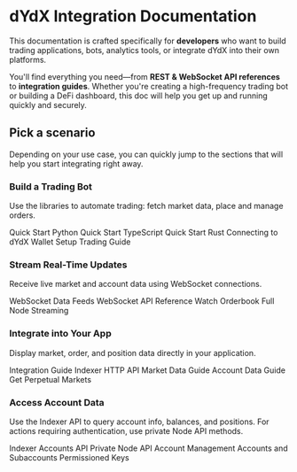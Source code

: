 
# dYdX Integration Documentation

This documentation is crafted specifically for **developers** who want to build trading applications, bots, analytics tools, or integrate dYdX into their own platforms.

You'll find everything you need—from **REST & WebSocket API references** to **integration guides**. Whether you're creating a high-frequency trading bot or building a DeFi dashboard, this doc will help you get up and running quickly and securely.

## Pick a scenario
Depending on your use case, you can quickly jump to the sections that will help you start integrating right away.

### **Build a Trading Bot**  
Use the libraries to automate trading: fetch market data, place and manage orders.

<LinkButtonGroup>
  <LinkButton href="/interaction/client/quick-start-py">Quick Start Python</LinkButton>
  <LinkButton href="/interaction/client/quick-start-ts">Quick Start TypeScript</LinkButton>
  <LinkButton href="/interaction/client/quick-start-rs">Quick Start Rust</LinkButton>
  <LinkButton href="/interaction/endpoints">Connecting to dYdX</LinkButton>
  <LinkButton href="/interaction/wallet-setup">Wallet Setup</LinkButton>
  <LinkButton href="/interaction/trading">Trading Guide</LinkButton>
</LinkButtonGroup>

### **Stream Real-Time Updates**
Receive live market and account data using WebSocket connections.

<LinkButtonGroup>
  <LinkButton href="/interaction/data/feeds">WebSocket Data Feeds</LinkButton>
  <LinkButton href="/indexer-client/websockets">WebSocket API Reference</LinkButton>
  <LinkButton href="/interaction/data/watch-orderbook">Watch Orderbook</LinkButton>
  <LinkButton href="/nodes/full-node-streaming">Full Node Streaming</LinkButton>
</LinkButtonGroup>

### **Integrate into Your App**
Display market, order, and position data directly in your application.

<LinkButtonGroup>
  <LinkButton href="/integration/integration-guide">Integration Guide</LinkButton>
  <LinkButton href="/indexer-client/http">Indexer HTTP API</LinkButton>
  <LinkButton href="/interaction/data/market">Market Data Guide</LinkButton>
  <LinkButton href="/interaction/data/accounts">Account Data Guide</LinkButton>
  <LinkButton href="/indexer-client/http/markets/get_perpetual_markets">Get Perpetual Markets</LinkButton>
</LinkButtonGroup>

### **Access Account Data**
Use the Indexer API to query account info, balances, and positions. For actions requiring authentication, use private Node API methods.

<LinkButtonGroup>
  <LinkButton href="/indexer-client/http/accounts">Indexer Accounts API</LinkButton>
  <LinkButton href="/node-client/private">Private Node API</LinkButton>
  <LinkButton href="/interaction/data/accounts">Account Management</LinkButton>
  <LinkButton href="/concepts/trading/accounts">Accounts and Subaccounts</LinkButton>
  <LinkButton href="/interaction/permissioned-keys">Permissioned Keys</LinkButton>
</LinkButtonGroup>
